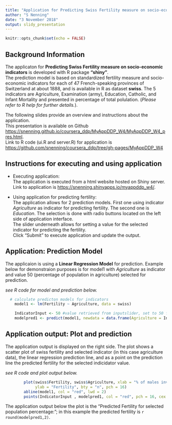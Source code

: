 ---
title: "Application for Predicting Swiss Fertility measure on socio-economic indicators"
author: "S Nenning"
date: "3 November 2018"
output: slidy_presentation
---

```{r setup, include=FALSE}
knitr::opts_chunk$set(echo = FALSE)
```

## Background Information

The applicaton for **Predicting Swiss Fertility measure on socio-economic indicators** is developed with R package **"shiny"**.  
The prediction model is based on standardized fertility measure and socio-economic indicators for each of 47 French-speaking provinces of Switzerland at about 1888, and is available in R as dataset **swiss**.
The 5 indicators are Agriculture, Examination (army), Education, Catholic, and Infant Mortality and presented in percentage of total polulation. (*Please refer to R help for further details.*).  
  
The following slides provide an overview and instructions about the application.  
This presentation is available on Github <https://snenning.github.io/coursera_ddp/MyAppDDP_W4/MyAppDDP_W4_pres.html>.  
Link to R code (ui.R and server.R) for application is <https://github.com/snenning/coursera_ddp/tree/gh-pages/MyAppDDP_W4>

## Instructions for executing and using application

- Executing application:  
The application is executed from a html website hosted on Shiny server.  
Link to application is <https://snenning.shinyapps.io/myappddp_w4/>.

- Using application for predicting fertility:  
The application allows for 2 prediction models. First one using indicator *Agriculture* as indicator for predicting fertility. The second one is *Education*. The selection is done with radio buttons located on the left side of application interface.  
The slider underneath allows for setting a value for the selected indicator for predicting the fertility.  
Click "Submit" to execute application and update the output.


## Application: Prediction Model
The applicaion is using a **Linear Regression Model** for prediction. Example below for demonstraion purposes is for model1 with *Agriculture* as indicator and value 50 (percentage of population in agriculture) selected for prediction.  
  
*see R code for model and prediction below.*
```{r model, echo = TRUE}
  # calculate predicton models for indicators
    model1 <- lm(Fertility ~ Agriculture, data = swiss)

    IndicatorInput <- 50 #value retrieved from inputslider, set to 50 for demo
    modelpred1 <- predict(model1, newdata = data.frame(Agriculture = IndicatorInput))
```

## Application output: Plot and prediction

The application output is displayed on the right side. The plot shows a scatter plot of swiss fertility and selected indicator (in this case agriculture data), the linear regression prediction line, and as a point on the prediction line the predicted fertility for the selected indicidator value. 
  
  *see R code and plot output below.*
```{r plot, echo = TRUE}
        plot(swiss$Fertility, swiss$Agriculture, xlab = "% of males involved in agriculture as occupation", 
             ylab = "Fertility", bty = "n", pch = 16) 
        abline(model1, col = "red", lwd = 2) 
        points(IndicatorInput , modelpred1, col = "red", pch = 16, cex = 2) 
```

The application output below the plot is the "Predicted Fertility for selected population percentage:"; in this example the predicted fertility is `r round(modelpred1,2)`.
